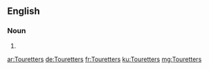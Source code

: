 ==English==

===Noun===
{{head|en|noun plural form}}

# {{plural of|Touretter|lang=en}}

[[ar:Touretters]]
[[de:Touretters]]
[[fr:Touretters]]
[[ku:Touretters]]
[[mg:Touretters]]